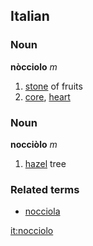 ==Italian==
===Noun===
'''nòcciolo''' ''m''

# [[stone]] of fruits
# [[core]], [[heart]]

===Noun===
'''nocciòlo''' ''m''

# [[hazel]] tree

===Related terms===
*[[nocciola]]

[[it:nocciolo]]